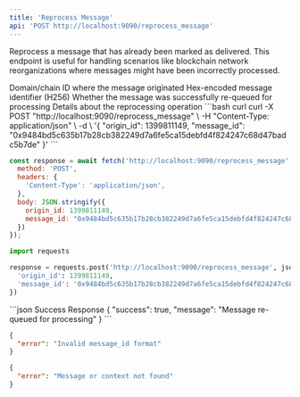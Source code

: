 ```yaml
---
title: 'Reprocess Message'
api: 'POST http://localhost:9090/reprocess_message'
---
```


Reprocess a message that has already been marked as delivered. This endpoint is useful for handling scenarios like blockchain network reorganizations where messages might have been incorrectly processed.

<Expandable title="Request Body">
  <ParamField body="origin_id" type="u32" required>
    Domain/chain ID where the message originated
  </ParamField>
  <ParamField body="message_id" type="string" required>
    Hex-encoded message identifier (H256)
  </ParamField>
</Expandable>

<Expandable title="Response Body">
  <ResponseField name="success" type="boolean">
    Whether the message was successfully re-queued for processing
  </ResponseField>
  <ResponseField name="message" type="string">
    Details about the reprocessing operation
  </ResponseField>
</Expandable>

<RequestExample>
```bash curl
curl -X POST "http://localhost:9090/reprocess_message" \
  -H "Content-Type: application/json" \
  -d \
'{
  "origin_id": 1399811149,
  "message_id": "0x9484bd5c635b17b28cb382249d7a6fe5ca15debfd4f824247c68d47badc5b7de"
}'
```

```javascript JavaScript
const response = await fetch('http://localhost:9090/reprocess_message', {
  method: 'POST',
  headers: {
    'Content-Type': 'application/json',
  },
  body: JSON.stringify({
    origin_id: 1399811149,
    message_id: "0x9484bd5c635b17b28cb382249d7a6fe5ca15debfd4f824247c68d47badc5b7de"
  })
});
```

```python Python
import requests

response = requests.post('http://localhost:9090/reprocess_message', json={
  'origin_id': 1399811149,
  'message_id': '0x9484bd5c635b17b28cb382249d7a6fe5ca15debfd4f824247c68d47badc5b7de'
})
```
</RequestExample>

<ResponseExample>
```json Success Response
{
  "success": true,
  "message": "Message re-queued for processing"
}
```

```json Error Response (400 Bad Request)
{
  "error": "Invalid message_id format"
}
```

```json Error Response (404 Not Found)
{
  "error": "Message or context not found"
}
```
</ResponseExample>